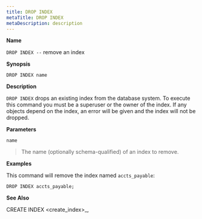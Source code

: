 ```yaml
---
title: DROP INDEX
metaTitle: DROP INDEX
metaDescription: description
---
```


**Name**

`DROP INDEX --` remove an index

**Synopsis**

``` text
DROP INDEX name
```

**Description**

`DROP INDEX` drops an existing index from the database system. To
execute this command you must be a superuser or the owner of the index.
If any objects depend on the index, an error will be given and the index
will not be dropped.

**Parameters**

`name`

> The name (optionally schema-qualified) of an index to remove.

**Examples**

This command will remove the index named `accts_payable`:

``` text
DROP INDEX accts_payable;
```

**See Also**

<span class="title-ref">CREATE INDEX \<create_index\>_</span>,

